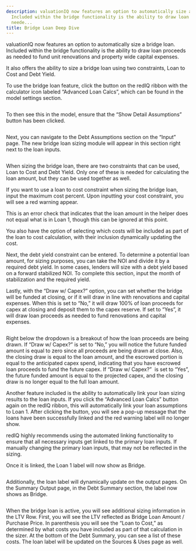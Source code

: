 ```yaml
---
description: valuationIQ now features an option to automatically size a bridge loan
  Included within the bridge functionality is the ability to draw loan proceeds as
  neede...
title: Bridge Loan Deep Dive
---
```


valuationIQ now features an option to automatically size a bridge loan. Included within the bridge functionality is the ability to draw loan proceeds as needed to fund unit renovations and property wide capital expenses.


It also offers the ability to size a bridge loan using two constraints, Loan to Cost and Debt Yield.


To use the bridge loan feature, click the button on the redIQ ribbon with the calculator icon labeled “Advanced Loan Calcs”, which can be found in the model settings section.


<Frame caption="Advanced loan calculations and model settings options in financial model interface.">
  <img src="/images/rediq/017003eae6951bb4cd83b1f10266af99b63c4a50.png" alt="" />
</Frame>


To then see this in the model, ensure that the “Show Detail Assumptions” button has been clicked.


<Frame caption="Button to display detailed assumptions in model settings.">
  <img src="/images/rediq/d44aefb11c97f8b3931f7f278fc67764ad3febe5.png" alt="" />
</Frame>


Next, you can navigate to the Debt Assumptions section on the “Input” page. The new bridge loan sizing module will appear in this section right next to the loan inputs.


<Frame caption="Bridge loan sizing and debt yield calculation for financing analysis.">
  <img src="/images/rediq/35dadf3c76249471b1399ca8632e4f0a35118061.png" alt="" />
</Frame>


When sizing the bridge loan, there are two constraints that can be used, Loan to Cost and Debt Yield. Only one of these is needed for calculating the loan amount, but they can be used together as well.


If you want to use a loan to cost constraint when sizing the bridge loan, input the maximum cost percent. Upon inputting your cost constraint, you will see a red warning appear.


This is an error check that indicates that the loan amount in the helper does not equal what is in Loan 1, though this can be ignored at this point.


You also have the option of selecting which costs will be included as part of the loan to cost calculation, with their inclusion dynamically updating the cost.


Next, the debt yield constraint can be entered. To determine a potential loan amount, for sizing purposes, you can take the NOI and divide it by a required debt yield. In some cases, lenders will size with a debt yield based on a forward stabilized NOI. To complete this section, input the month of stabilization and the required yield.


Lastly, with the “Draw w/ Capex?” option, you can set whether the bridge will be funded at closing, or if it will draw in line with renovations and capital expenses. When this is set to “No,” it will draw 100% of loan proceeds for capex at closing and deposit them to the capex reserve. If set to “Yes”, it will draw loan proceeds as needed to fund renovations and capital expenses.


<Frame caption="Bridge loan sizing and debt yield calculation table with key financial inputs and options.">
  <img src="/images/rediq/662f4c1a07036a382db6587a2ae4006b70268591.png" alt="" />
</Frame>


Right below the dropdown is a breakout of how the loan proceeds are being drawn. If “Draw w/ Capex?” is set to “No,” you will notice the future funded amount is equal to zero since all proceeds are being drawn at close. Also, the closing draw is equal to the loan amount, and the escrowed portion is equal to the anticipated capex spend, indicating that you have escrowed loan proceeds to fund the future capex. If “Draw w/ Capex?”  is set to “Yes”, the future funded amount is equal to the projected capex, and the closing draw is no longer equal to the full loan amount.


Another feature included is the ability to automatically link your loan sizing results to the loan inputs. If you click the “Advanced Loan Calcs” button again on the redIQ ribbon, this will automatically link your loan assumptions to Loan 1. After clicking the button, you will see a pop-up message that the loans have been successfully linked and the red warning label will no longer show.


redIQ highly recommends using the automated linking functionality to ensure that all necessary inputs get linked to the primary loan inputs. If manually changing the primary loan inputs, that may not be reflected in the sizing.


Once it is linked, the Loan 1 label will now show as Bridge.


<Frame caption="Table displaying originated loans: Bridge, Loan 2, and Loan 3.">
  <img src="/images/rediq/109681a00c0d9b37fb13ae5c2c0748bd9d96edbe.png" alt="" />
</Frame>


Additionally, the loan label will dynamically update on the output pages. On the Summary Output page, in the Debt Summary section, the label now shows as Bridge.


<Frame caption="Debt summary for a bridge loan, detailing funding, terms, and interest rates.">
  <img src="/images/rediq/34927db0bb9a93a8b54c0795b03cf803ecce14ea.png" alt="" />
</Frame>


When the bridge loan is active, you will see additional sizing information in the LTV Row. First, you will see the LTV reflected as Bridge Loan Amount / Purchase Price. In parenthesis you will see the “Loan to Cost,” as determined by what costs you have included as part of that calculation in the sizer. At the bottom of the Debt Summary, you can see a list of these costs. The loan label will be updated on the Sources & Uses page as well.